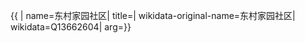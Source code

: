 {{ {{{1|PRC admin/showdata}}}|
name=东村家园社区|
title=|
wikidata-original-name=东村家园社区|
wikidata=Q13662604|
arg={{{arg|}}}}}